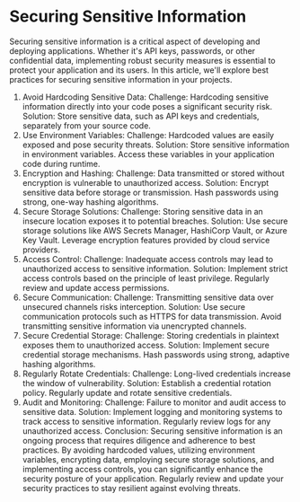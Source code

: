# Securing Sensitive Information

Securing sensitive information is a critical aspect of developing and deploying applications. Whether it's API keys, passwords, or other confidential data, implementing robust security measures is essential to protect your application and its users. In this article, we'll explore best practices for securing sensitive information in your projects.

1. Avoid Hardcoding Sensitive Data:
Challenge:
Hardcoding sensitive information directly into your code poses a significant security risk.
Solution:
Store sensitive data, such as API keys and credentials, separately from your source code.
2. Use Environment Variables:
Challenge:
Hardcoded values are easily exposed and pose security threats.
Solution:
Store sensitive information in environment variables.
Access these variables in your application code during runtime.
3. Encryption and Hashing:
Challenge:
Data transmitted or stored without encryption is vulnerable to unauthorized access.
Solution:
Encrypt sensitive data before storage or transmission.
Hash passwords using strong, one-way hashing algorithms.
4. Secure Storage Solutions:
Challenge:
Storing sensitive data in an insecure location exposes it to potential breaches.
Solution:
Use secure storage solutions like AWS Secrets Manager, HashiCorp Vault, or Azure Key Vault.
Leverage encryption features provided by cloud service providers.
5. Access Control:
Challenge:
Inadequate access controls may lead to unauthorized access to sensitive information.
Solution:
Implement strict access controls based on the principle of least privilege.
Regularly review and update access permissions.
6. Secure Communication:
Challenge:
Transmitting sensitive data over unsecured channels risks interception.
Solution:
Use secure communication protocols such as HTTPS for data transmission.
Avoid transmitting sensitive information via unencrypted channels.
7. Secure Credential Storage:
Challenge:
Storing credentials in plaintext exposes them to unauthorized access.
Solution:
Implement secure credential storage mechanisms.
Hash passwords using strong, adaptive hashing algorithms.
8. Regularly Rotate Credentials:
Challenge:
Long-lived credentials increase the window of vulnerability.
Solution:
Establish a credential rotation policy.
Regularly update and rotate sensitive credentials.
9. Audit and Monitoring:
Challenge:
Failure to monitor and audit access to sensitive data.
Solution:
Implement logging and monitoring systems to track access to sensitive information.
Regularly review logs for any unauthorized access.
Conclusion:
Securing sensitive information is an ongoing process that requires diligence and adherence to best practices. By avoiding hardcoded values, utilizing environment variables, encrypting data, employing secure storage solutions, and implementing access controls, you can significantly enhance the security posture of your application. Regularly review and update your security practices to stay resilient against evolving threats.






